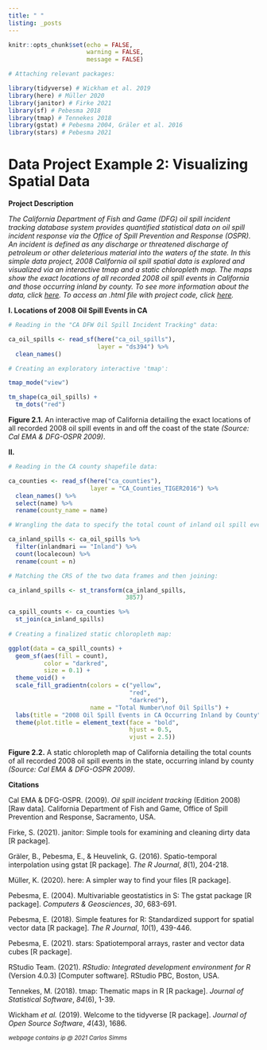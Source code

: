 ```yaml
---
title: " "
listing: _posts
---
```


```r
knitr::opts_chunk$set(echo = FALSE, 
                      warning = FALSE, 
                      message = FALSE)

# Attaching relevant packages:

library(tidyverse) # Wickham et al. 2019
library(here) # Müller 2020
library(janitor) # Firke 2021
library(sf) # Pebesma 2018
library(tmap) # Tennekes 2018
library(gstat) # Pebesma 2004, Gräler et al. 2016
library(stars) # Pebesma 2021
```

# Data Project Example 2: Visualizing Spatial Data

**Project Description**

*The California Department of Fish and Game (DFG) oil spill incident tracking database system provides quantified statistical data on oil spill incident response via the Office of Spill Prevention and Response (OSPR). An incident is defined as any discharge or threatened discharge of petroleum or other deleterious material into the waters of the state. In this simple data project, 2008 California oil spill spatial data is explored and visualized via an interactive tmap and a static chloropleth map. The maps show the exact locations of all recorded 2008 oil spill events in California and those occurring inland by county. To see more information about the data, click [here](https://map.dfg.ca.gov/metadata/ds0394.html). To access an .html file with project code, click [here](visualizing_spatial_data.html).*

**I. Locations of 2008 Oil Spill Events in CA**

```r
# Reading in the "CA DFW Oil Spill Incident Tracking" data:

ca_oil_spills <- read_sf(here("ca_oil_spills"), 
                         layer = "ds394") %>% 
  clean_names()

# Creating an exploratory interactive 'tmap':

tmap_mode("view")

tm_shape(ca_oil_spills) + 
  tm_dots("red")
```

**Figure 2.1.** An interactive map of California detailing the exact locations of all recorded 2008 oil spill events in and off the coast of the state *(Source: Cal EMA & DFG-OSPR 2009)*.

**II.**

```r
# Reading in the CA county shapefile data:

ca_counties <- read_sf(here("ca_counties"), 
                       layer = "CA_Counties_TIGER2016") %>% 
  clean_names() %>% 
  select(name) %>% 
  rename(county_name = name)

# Wrangling the data to specify the total count of inland oil spill events by county:

ca_inland_spills <- ca_oil_spills %>% 
  filter(inlandmari == "Inland") %>% 
  count(localecoun) %>% 
  rename(count = n)

# Matching the CRS of the two data frames and then joining:

ca_inland_spills <- st_transform(ca_inland_spills, 
                                 3857)

ca_spill_counts <- ca_counties %>% 
  st_join(ca_inland_spills)
  
# Creating a finalized static chloropleth map:

ggplot(data = ca_spill_counts) +
  geom_sf(aes(fill = count), 
          color = "darkred", 
          size = 0.1) +
  theme_void() + 
  scale_fill_gradientn(colors = c("yellow", 
                                  "red", 
                                  "darkred"), 
                       name = "Total Number\nof Oil Spills") + 
  labs(title = "2008 Oil Spill Events in CA Occurring Inland by County") + 
  theme(plot.title = element_text(face = "bold", 
                                  hjust = 0.5, 
                                  vjust = 2.5))
```

**Figure 2.2.** A static chloropleth map of California detailing the total counts of all recorded 2008 oil spill events in the state, occurring inland by county *(Source: Cal EMA & DFG-OSPR 2009)*.

**Citations**

Cal EMA & DFG-OSPR. (2009). *Oil spill incident tracking* (Edition 2008) [Raw data]. California Department of Fish and Game, Office of Spill Prevention and Response, Sacramento, USA.

Firke, S. (2021). janitor: Simple tools for examining and cleaning dirty data [R package].

Gräler, B., Pebesma, E., & Heuvelink, G. (2016). Spatio-temporal interpolation using gstat [R package]. *The R Journal*, *8*(1), 204-218.

Müller, K. (2020). here: A simpler way to find your files [R package].

Pebesma, E. (2004). Multivariable geostatistics in S: The gstat package [R package]. *Computers & Geosciences*, *30*, 683-691.

Pebesma, E. (2018). Simple features for R: Standardized support for spatial vector data [R package]. *The R Journal*, *10*(1), 439-446.

Pebesma, E. (2021). stars: Spatiotemporal arrays, raster and vector data cubes [R package].

RStudio Team. (2021). *RStudio: Integrated development environment for R* (Version 4.0.3) [Computer software]. RStudio PBC, Boston, USA.

Tennekes, M. (2018). tmap: Thematic maps in R [R package]. *Journal of Statistical Software*, *84*(6), 1-39.

Wickham *et al.* (2019). Welcome to the tidyverse [R package]. *Journal of Open Source Software*, *4*(43), 1686.

^*webpage contains ip @ 2021 Carlos Simms*^